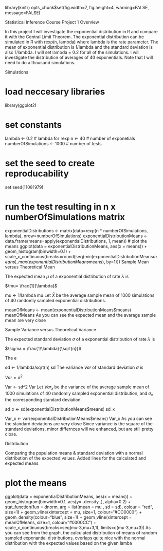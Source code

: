 
library(knitr)
opts_chunk$set(fig.width=7, fig.height=4, warning=FALSE, message=FALSE)

Statistical Inference Course Project 1
Overview

In this project I will investigate the exponential distribution in R and compare it with the Central Limit Theorem. The exponential distribution can be simulated in R with rexp(n, lambda) where lambda is the rate parameter. The mean of exponential distribution is 1/lambda and the standard deviation is also 1/lambda. I will set lambda = 0.2 for all of the simulations. I will investigate the distribution of averages of 40 exponentials. Note that I will need to do a thousand simulations.

Simulations

# load neccesary libraries
library(ggplot2)

# set constants
lambda <- 0.2 # lambda for rexp
n <- 40 # number of exponetials
numberOfSimulations <- 1000 # number of tests

# set the seed to create reproducability
set.seed(11081979)

# run the test resulting in n x numberOfSimulations matrix
exponentialDistributions <- matrix(data=rexp(n * numberOfSimulations, lambda), nrow=numberOfSimulations)
exponentialDistributionMeans <- data.frame(means=apply(exponentialDistributions, 1, mean))
# plot the means
ggplot(data = exponentialDistributionMeans, aes(x = means)) + 
  geom_histogram(binwidth=0.1) +   
  scale_x_continuous(breaks=round(seq(min(exponentialDistributionMeans$means), max(exponentialDistributionMeans$means), by=1)))
Sample Mean versus Theoretical Mean

The expected mean $\mu$ of a exponential distribution of rate $\lambda$ is

$\mu= \frac{1}{\lambda}$

mu <- 1/lambda
mu
Let $\bar X$ be the average sample mean of 1000 simulations of 40 randomly sampled exponential distributions.

meanOfMeans <- mean(exponentialDistributionMeans$means)
meanOfMeans
As you can see the expected mean and the avarage sample mean are very close

Sample Variance versus Theoretical Variance

The expected standard deviation $\sigma$ of a exponential distribution of rate $\lambda$ is

$\sigma = \frac{1/\lambda}{\sqrt{n}}$

The e

sd <- 1/lambda/sqrt(n)
sd
The variance $Var$ of standard deviation $\sigma$ is

$Var = \sigma^2$

Var <- sd^2
Var
Let $Var_x$ be the variance of the average sample mean of 1000 simulations of 40 randomly sampled exponential distribution, and $\sigma_x$ the corresponding standard deviation.

sd_x <- sd(exponentialDistributionMeans$means)
sd_x

Var_x <- var(exponentialDistributionMeans$means)
Var_x
As you can see the standard deviations are very close Since variance is the square of the standard deviations, minor differnces will we enhanced, but are still pretty close.

Distribution

Comparing the population means & standard deviation with a normal distribution of the expected values. Added lines for the calculated and expected means

# plot the means
ggplot(data = exponentialDistributionMeans, aes(x = means)) + 
  geom_histogram(binwidth=0.1, aes(y=..density..), alpha=0.2) + 
  stat_function(fun = dnorm, arg = list(mean = mu , sd = sd), colour = "red", size=1) + 
  geom_vline(xintercept = mu, size=1, colour="#CC0000") + 
  geom_density(colour="blue", size=1) +
  geom_vline(xintercept = meanOfMeans, size=1, colour="#0000CC") + 
  scale_x_continuous(breaks=seq(mu-3,mu+3,1), limits=c(mu-3,mu+3)) 
As you can see from the graph, the calculated distribution of means of random sampled exponantial distributions, overlaps quite nice with the normal distribution with the expected values based on the given lamba
